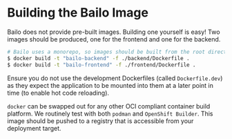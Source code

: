
# Building the Bailo Image

Bailo does not provide pre-built images. Building one yourself is easy! Two images should be produced, one for the
frontend and one for the backend.

```bash
# Bailo uses a monorepo, so images should be built from the root directory
$ docker build -t "bailo-backend" -f ./backend/Dockerfile .
$ docker build -t "bailo-frontend" -f ./frontend/Dockerfile .
```

Ensure you do not use the development Dockerfiles (called `Dockerfile.dev`) as they expect the application to be mounted
into them at a later point in time (to enable hot code reloading).

`docker` can be swapped out for any other OCI compliant container build platform. We routinely test with both `podman`
and `OpenShift Builder`. This image should be pushed to a registry that is accessible from your deployment target.

